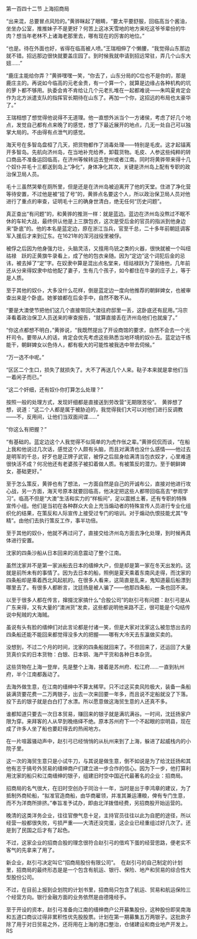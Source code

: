 

第一百四十二节 上海招商局

“出来混，总要冒点风险的。”黄骅眯起了眼睛，“要太平要舒服，回临高当个酱油，坐坐办公室，推推妹子不是更好？何苦上这冰天雪地的地方来吃这爷爷辈份的牛肉？想当年老林不上诸海老那里去，哪有现在的厉害的地位。”

“也是。待在外面也好，省得在临高被人喷。”王瑞相伸了个懒腰，“我觉得山东那边就不错。招远那边很快就要盖庄园了。到时候我就申请到招远常驻，弄几个山东大妞……”

“鹿庄主能给你弄？”黄骅嘿嘿一笑，“你去了，山东分局的C位也不是你的，那是鹿庄主的。再说如今临高的元老金贵，有一个算一个，就算是边缘占各种机构的坑的萝卜都不够用。执委会肯不肯给让几个元老扎堆在一起都难说――朱鸣夏肯定会作为北方派遣支队的指挥官长期待在山东了。再加一个你，这招远的布局也太豪华了。”

王瑞相想了想觉得他说得不无道理。他一直想外派当个一方诸侯，考虑了好几个地点，发觉自己都有点来晚了的感觉，想了下最近展开的地点，几无一处自己可以独掌大局的。不由得有点泄气的感觉。

海天号在多智岛盘桓了几天，把货物都作了消毒处理――特别是毛皮。这才起锚离开多智岛。先航向济州岛，在当地补充给养，卸载货物。毛皮、人参这些纯粹的转口商品不准备运回临高，在济州等候转运去登州或者江南。同时将黄骅带来得十几个奴仆并毛十三都送到岛上“净化”，身体净化其次，关键是济州岛上配有专职的政治保卫局人员。

毛十三虽然哭晕在厕所里，但是还是在济州岛被迫离开了他的天堂。住进了净化营等待安置，不过他是被“挂了号”的，黄骅点名要这个人，所以政治保卫局人员对他进行了重点的审查，证明毛十三的确身世清白，绝无任何“历史问题”。

真正查出“有问题”的，和黄骅的推测一样：就是蓝边。蓝边在济州岛没熬过不眠不休的车轮大战，最终供认他是上三旗包衣，这次是受后金的官员的指派到他身边来“卧底”的。他的本名是蓝定边，原在浙江当兵，官至千总，二十多年前朝廷调客军入援后才来到辽东。在1621年的浑河战役里被俘。

被俘之后因为他身强力壮，头脑灵活，又擅用鸟铳之类的火器，很快就被一个叫纽祜禄　跃的正黄旗牛录看上，成了他的包衣亲随。因为“定边”这个词犯后金的忌讳，被去掉了“定”字。在奴隶中算是混出点名堂来，纽祜禄跃为了笼络他，几年前还从分来得奴隶中给他配了妻子，生有几个孩子，如今都住在牛录的庄子上，等于是人质。

至于其他的奴仆，大多没什么花样，倒是蓝定边一度向他推荐的朝鲜婢女，也被审查出来是个卧底。她爹娘都在后金手中，自然不敢不从。

“要是大澳使节把他们这几个直接带回大澳往府邸里一丢，这卧底还有屁用。”冯宗泽看着政治保卫人员送来的审查报告，“就算直接丢在济州岛他们也就废了。”

“你这点都想不明白，”黄骅说，“我既然提出了开设商馆的要求，自然不会去一个光杆司令。要带从人的话，肯定会优先考虑这些熟悉当地环境的奴仆去。蓝定边干练能干，朝鲜婢女以色侍人，都有极大的可能性被我选中带去伺候。”

“万一选不中呢。”

“区区二个生口，损失了就损失了。大不了再送几个人来。鞑子本来就是拿他们当一着闲子而已。”

“这二个奸细，还有奴仆你打算怎么处理？”

按照一般的处理方式，发现奸细都是直接送到劳改营“无期限苦役”。　黄骅想了想，说道：“这二个人都是属于被胁迫的，我觉得我们大可以对他们进行反调教――不，反用间，让他们当双面间谍……”

“你这么有把握？”

“有基础的。蓝定边这个人我觉得不似简单的为虎作伥之辈。”黄骅侃侃而谈，“在船上我和他说过几次话，感觉这个人颇有头脑，而且对满清也没什么感情――他过去是明军的千总，好歹也是正牌子武官，被俘之后屈身给满清当包衣奴才，心里难道很快活不成？何况他还有老婆孩子被扣着做人质。有被策反的潜力。至于朝鲜婢女，基础更好。”

至于怎么策反，黄骅也有了想法，一方面自然是自己的开诚布公，直接对他进行攻心战，另一方面，海天号原本就要回临高，他决定把这些人都带回临高去“参观学习”。临高不但是“大澳”生活和实力的“样板间”，足以震撼土著，还有专职的特殊宣传小组。他们是当初在各种群众大会上充当煽动者的特殊宣传人员进行专业化组织化的结果，在策反和人际宣传上接受过专门的培训。对于煽动仇恨技能尤其“专精”。由他们去执行策反工作，事半功倍。

至于其他的奴仆，他就不再过问了，直接交给济州岛方面去净化处理，到时候再具体进行安置。

沈家的四条沙船从日本回来的消息震动了整个江南。

虽然沈家并不是第一家派船去日本的缙绅大户，但是却是第一家在冬天出发的。这就是前所未有的事情了。因为去日本的船，照例是夏天乘着东南风走得，而沈家的四条船却是乘着西北风起航的。在很多人看来，这简直是乱来，鬼知道最后船漂到哪里去了。有很多人都断言，沈廷扬是被人骗了――他那四条船，一条也回不来。

以至于很多人都在传言，撺掇沈家搞什么“合股公司”的赵引弓有问题：赵引弓是从广东来得，又有大量的“澳洲货”发卖，这些都说明他来路不正，很可能是个勾结传说中髡贼的大海贼。

虽说有头有脸的缙绅们对此言论都是付诸一笑，但是大家对沈家这么被忽悠出去的四条船还能不能回来都觉得没多大的把握――哪有大冷天去东瀛做买卖的。

没想到，不过二个月的时间，沈家的四条船就回来了。不但回来了，还运回了大量货真价实的日本货物：白银、日本铜、海产干货和各种日本杂货。

这些货物在上海一登岸，先是整个上海，接着是苏州府、松江府……一直到杭州府，半个江南都轰动了。

去海外做生意，在江南的缙绅中不算太稀罕。只不过这买卖风险极大，装备一条船装满货要花费一二万两银子，出去一次来回要一年多，而且说不定船就没了下落。投下去的银子就是白白打了水漂。所以愿意做这海贸生意的人还真不多。

谁都知道只要去一次日本贸易，赚回来的银子就是满坑满谷。一时间，沈廷扬家户限为穿。来拜客的人从早到晚络绎不绝。原本苏州府下一个不起眼的崇明县，现在成了许多人坐了船也要赶得去的热闹地方。

在一片喧嚣骚动声中，赵引弓已经悄悄的从杭州来到了上海，躲进了起威栈内的小院子里。

这一次的海贸生意只是小试牛刀，与其说是做生意，倒不如说是为了给沈廷扬和其他有志于搞号外贸易的缙绅商户们建立进一步合作的信心。因为下一步，他打算利用沈家的船只和江南缙绅的银子，组建旧时空中国近代最著名的企业：招商局。

招商局的名气很大，在旧时空创办于同治十一年，当时是出于李鸿章的建议，为了抵制外商轮船，“拟准官造商船，由华商雇领，并准其兼运漕粮，俾有专门生意，而不为洋商所排挤。”奉旨准予试办，即由北洋拨借经费，另招商股开始运营的。

晚清的这类洋务企业，往往官僚气息十足，主持官员往往以此为自肥的途径，所以经营一般都很失败，亏损严重――大清还没完蛋，这企业已经重组过好几次了。还是到了民国之后才有了起色。

不过，这家企业的招商合股的理念很符合赵引弓的借鸡下蛋的经营思路，便老实不客气的先拿来了用了。

新企业，赵引弓决定叫它“招商局股份有限公司”。　在赵引弓的自己制定的计划里，招商局的最终形态是是一个包含有航运、银行、保险、地产和贸易的综合性大型股份公司。

不过，在目前上报到企划院的计划书里，招商局只包含了航运、贸易和航运保险三个经营方向。银行金融方面的业务依然是由德隆经手。

至于开设的资本，赵引弓准备向江南的缙绅商户公开募集股份，这种股份即吴南海和五道口商议过得非累积性优先股股票。计划在第一期募集五万两银子。这批款子除了用于对日贸易之外，还将用在上海的港口整治，仓储建设和商业地产开发上。RS

